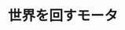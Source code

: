 ﻿---
title: "世界を回すモータ"
category: "工学院"
vol: "86"
interviewee: "千葉 明"
url: "http://www.chiba.ee.titech.ac.jp/index.html"
tags: ["モータ","機械"]
pdf: "86-3-tiba.pdf"
career: ""
preface: "我々の暮らす現代社会は、多くの機械によって成り立っている。機械の原動力となるのはモータであり、国内の電力の60％がモータによって消費されていることを考えると、モータは現代社会の心臓と言えるだろう。そのようなモータの中でも、今注目を浴びている二種類のモータがある。本稿では、それらのモータについて、千葉で行われている研究を紹介していく。"
---
